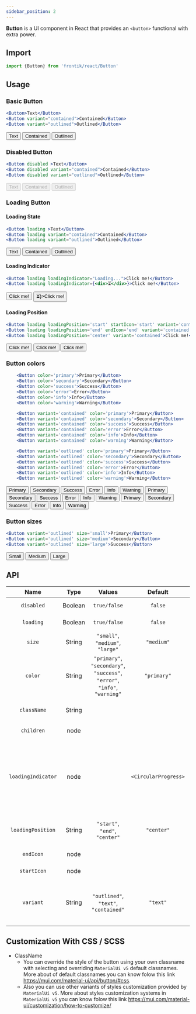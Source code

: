 ```yaml
---
sidebar_position: 2
---
```



**Button** is a UI component in React that provides an `<button>` functional with extra power.

## Import

```js
import {Button} from 'frontik/react/Button'
```

## Usage

### Basic Button

```jsx
<Button>Text</Button>
<Button variant="contained">Contained</Button>
<Button variant="outlined">Outlined</Button>
```
<DemoBlock>
    <Button>Text</Button>
    <Button variant="contained">Contained</Button>
    <Button variant="outlined">Outlined</Button>
</DemoBlock>

### Disabled Button

```jsx
<Button disabled >Text</Button>
<Button disabled variant="contained">Contained</Button>
<Button disabled variant="outlined">Outlined</Button>
```
<DemoBlock>
    <Button disabled >Text</Button>
    <Button disabled variant="contained">Contained</Button>
    <Button disabled variant="outlined">Outlined</Button>
</DemoBlock>

### Loading Button

#### Loading State
```jsx
<Button loading >Text</Button>
<Button loading variant="contained">Contained</Button>
<Button loading variant="outlined">Outlined</Button>
```
<DemoBlock>
    <Button loading >Text</Button>
    <Button loading variant="contained">Contained</Button>
    <Button loading variant="outlined">Outlined</Button>
</DemoBlock>

#### Loading Indicator
```jsx
<Button loading loadingIndicator="Loading...">Click me!</Button>
<Button loading loadingIndicator={<div>⏳</div>}>Click me!</Button>
```
<DemoBlock>
    <Button loading loadingIndicator="Loading...">Click me!</Button>
    <Button loading loadingIndicator={<div>⏳</div>}>Click me!</Button>
</DemoBlock>

#### Loading Position
```jsx
<Button loading loadingPosition='start' startIcon='start' variant='contained'>Click me!</Button>
<Button loading loadingPosition='end' endIcon='end' variant='contained'>Click me!</Button>
<Button loading loadingPosition='center' variant='contained'>Click me!</Button>
```
<DemoBlock>
    <Button loading loadingPosition='start' startIcon='start' variant='contained'>Click me!</Button>
    <Button loading loadingPosition='end' endIcon='end' variant='contained'>Click me!</Button>
    <Button loading loadingPosition='center' variant='contained'>Click me!</Button>
</DemoBlock>

### Button colors


<Tabs groupId="colors">
<TabItem value="text" label="Text">

```jsx
    <Button color='primary'>Primary</Button>
    <Button color='secondary'>Secondary</Button>
    <Button color='success'>Success</Button>
    <Button color='error'>Error</Button>
    <Button color='info'>Info</Button>
    <Button color='warning'>Warning</Button>
```

</TabItem>

<TabItem value="contained" label="Contained">

```jsx
    <Button variant='contained' color='primary'>Primary</Button>
    <Button variant='contained' color='secondary'>Secondary</Button>
    <Button variant='contained' color='success'>Success</Button>
    <Button variant='contained' color='error'>Error</Button>
    <Button variant='contained' color='info'>Info</Button>
    <Button variant='contained' color='warning'>Warning</Button>
```

</TabItem>

<TabItem value="outlined" label="Outlined">

```jsx
    <Button variant='outlined' color='primary'>Primary</Button>
    <Button variant='outlined' color='secondary'>Secondary</Button>
    <Button variant='outlined' color='success'>Success</Button>
    <Button variant='outlined' color='error'>Error</Button>
    <Button variant='outlined' color='info'>Info</Button>
    <Button variant='outlined' color='warning'>Warning</Button>
```

</TabItem>

</Tabs>
<Tabs groupId="colors">
    <TabItem value="text" label="Text" default>
        <DemoBlock>
            <Button color='primary'>Primary</Button>
            <Button color='secondary'>Secondary</Button>
            <Button color='success'>Success</Button>
            <Button color='error'>Error</Button>
            <Button color='info'>Info</Button>
            <Button color='warning'>Warning</Button>
        </DemoBlock>
    </TabItem>
    <TabItem value="contained" label="Contained" default>
        <DemoBlock>
            <Button variant='contained' color='primary'>Primary</Button>
            <Button variant='contained' color='secondary'>Secondary</Button>
            <Button variant='contained' color='success'>Success</Button>
            <Button variant='contained' color='error'>Error</Button>
            <Button variant='contained' color='info'>Info</Button>
            <Button variant='contained' color='warning'>Warning</Button>
        </DemoBlock>
    </TabItem>
    <TabItem value="outlined" label="Outlined" default>
        <DemoBlock>
            <Button variant='outlined' color='primary'>Primary</Button>
            <Button variant='outlined' color='secondary'>Secondary</Button>
            <Button variant='outlined' color='success'>Success</Button>
            <Button variant='outlined' color='error'>Error</Button>
            <Button variant='outlined' color='info'>Info</Button>
            <Button variant='outlined' color='warning'>Warning</Button>
        </DemoBlock>
    </TabItem>
</Tabs>

### Button sizes

```jsx
<Button variant='outlined' size='small'>Primary</Button>
<Button variant='outlined' size='medium'>Secondary</Button>
<Button variant='outlined' size='large'>Success</Button>
```

<DemoBlock>
    <Button variant='outlined' size='small'>Small</Button>
    <Button variant='outlined' size='medium'>Medium</Button>
    <Button variant='outlined' size='large'>Large</Button>
</DemoBlock>

## API

|        Name        |  Type   |                      Values                       |     Default      |                                                                        Description                                                                        |
| :----------------: | :-----: | :-----------------------------------------------: | :--------------: | :-------------------------------------------------------------------------------------------------------------------------------------------------------: |
|     `disabled`     | Boolean |                    `true/false`                     |      `false`       |                                                            Makes button state disabled/enabled                                                            |
|     `loading`      | Boolean |                    `true/false`                   |      `false`       |                                                                Change button loading state                                                                |
|       `size`       | String  |               `"small"`, `"medium"`, `"large"`                |      `"medium"`      |                                                           The more common sizes of the button.                                                            |
|      `color`       | String  | `"primary"`, `"secondary"`, `"success"`, `"error"`, `"info"`, `"warning"` |     `"primary"`      |                                         The color of the button. It supports both default and custom theme colors                                         |
|    `className`     | String  |                                                   |                  |                                                   Override or extend the styles applied to the button.                                                    |
|     `children`     |  node   |                                                   |                  |                                                                The content of the button.                                                                 |
| `loadingIndicator` |  node   |                                                   | `<CircularProgress>` | Element placed before the children if the button is in loading state. The node should contain an element with role="progressbar" with an accessible name. |
| `loadingPosition`  | String  |                `"start"`, `"end"`, `"center"`                 |      `"center"`      |                                                  The loading indicator can be positioned in the button.                                                   |
|     `endIcon`      |  node   |                                                   |                  |                                                               Element placed after children                                                               |
|    `startIcon`     |  node   |                                                   |                  |                                                              Element placed before children                                                               |
|     `variant`      | String  |             `"outlined"`, `"text"`, `"contained"`             |       `"text"`       |                                Three common variants for button, any of which you can customize with overriding classnames                                |


## Customization With CSS / SCSS

- ClassName
  - You can override the style of the button using your own classname with selecting and overriding `MaterialUi v5` default classnames. More about of default classnames you can know folow this link https://mui.com/material-ui/api/button/#css.
  - Also you can use other variants of styles customization provided by `MaterialUi v5`. More about styles customization systems in `MaterialUi v5` you can know folow this link https://mui.com/material-ui/customization/how-to-customize/


<!--
## Button Without MaterialUI

Also we have `NativeButton` component for situations if your project doesn't support MaterialUI v5

- `NativeButton` component has same `interface`([**Props**](#props)) as the `Button` component
- `NativeButton` styles customization

  - You can customize `NativeButton` component with overriding default classnames
  - There is a formula by which you can selcet default classnames and override there `fts-btn-{variant/color/size/state}`
  - `variant` is a special sufix by wich you can select specific `variant` of button and affect all of `color/size/state` types of this variant
  - `state` is a style sufix for `loading/disabled` state
  - For Example

    ```jsx
    //example.js
    <NativeButton
      className="my-own-classname"
      color="primary"
      variant="outlined"
      size="small"
      disabled={true}
      startIcon={<SwapVerticalCircle />}
      endIcon={<SwapVerticalCircle />}
    >
      ClickMe
    </NativeButton>
    ```

    ```scss
    // example.scss
    .my-own-classname {
      &.frontik-btn-outlined {
        font-family: "Courier New", Courier, monospace;
        border-radius: 10px;
      }

      &.frontik-btn-primary {
        border: 1px solid black;
        color: purple;
        &:hover {
          background-color: grey;
        }
      }

      &.frontik-btn-small {
        padding: 3px 5px;
      }

      &.frontik-btn-disabled {
        pointer-events: none;
      }
    }
    ```
-->